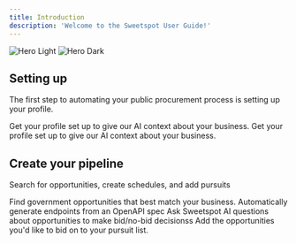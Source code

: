 ```yaml
---
title: Introduction
description: 'Welcome to the Sweetspot User Guide!'
---
```


<img
  className="block dark:hidden"
  src="/images/hero-logo.png"
  alt="Hero Light"
/>
<img
  className="hidden dark:block"
  src="/images/hero-logo.png"
  alt="Hero Dark"
/>

## Setting up

The first step to automating your public procurement process is setting up your profile.

<CardGroup cols={2}>
  <Card
    title="Profile"
    icon="bolt"
    href="https://mintlify.com/docs/quickstart"
  >
    Get your profile set up to give our AI context about your business.
  </Card>
  <Card
    title="Prompting"
    icon="bolt"
    href="https://mintlify.com/docs/quickstart"
  >
    Get your profile set up to give our AI context about your business.
  </Card>
</CardGroup>

## Create your pipeline

Search for opportunities, create schedules, and add pursuits

<CardGroup cols={2}>
  <Card
    title="Search"
    icon="magnifying-glass"
    href="https://sweetspot.mintlify.app/essentials/search"
  >
    Find government opportunities that best match your business.
  </Card>
  <Card
    title="Schedules"
    icon="bell"
    href="https://mintlify.com/docs/api-playground/openapi"
  >
    Automatically generate endpoints from an OpenAPI spec
  </Card>
  <Card
    title="Opportunity Chat"
    icon="message-lines"
    href="https://mintlify.com/docs/components/accordion"
  >
    Ask Sweetspot AI questions about opportunities to make bid/no-bid decisionss
  </Card>
  <Card
    title="Pursuits"
    icon="compass"
    href="https://mintlify.com/showcase"
  >
    Add the opportunities you'd like to bid on to your pursuit list.
  </Card>
</CardGroup>
